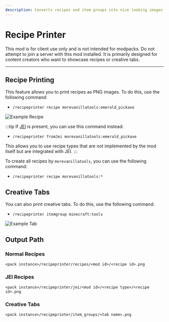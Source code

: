 ```yaml
---
description: Converts recipes and item groups into nice looking images
---
```


# Recipe Printer


<ProjectHeader slug="recipe-printer" mcVersion="1.16" />

This mod is for client use only and is not intended for modpacks. Do not attempt to join a server with this mod
installed. It is primarily designed for content creators who want to showcase recipes or creative tabs.

---

## Recipe Printing
This feature allows you to print recipes as PNG images. To do this, use the following command:
- `/recipeprinter recipe morevanillatools:emerald_pickaxe`

![Example Recipe](/img/projects/recipe-printer/example_recipe.png)

:::tip
If [JEI](https://modrinth.com/mod/jei) is present, you can use this command instead:
- `/recipeprinter fromJei morevanillatools:emerald_pickaxe`
  
This allows you to use recipe types that are not implemented by the mod itself but are integrated with JEI.
:::

To create all recipes by `morevanillatools`, you can use the following command:
- `/recipeprinter recipe morevanillatools:*`

## Creative Tabs
You can also print creative tabs. To do this, use the following command:
- `/recipeprinter itemgroup minecraft:tools`

![Example Tab](/img/projects/recipe-printer/example_tab.png)

## Output Path
### Normal Recipes
`<pack instance>/recipeprinter/recipes/<mod id>/<recipe id>.png`

### JEI Recipes
`<pack instance>/recipeprinter/jei/<mod id>/<recipe type>/<recipe id>.png`

### Creative Tabs
`<pack instance>/recipeprinter/item_groups/<tab name>.png`
